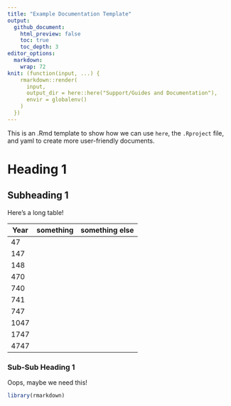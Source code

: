 ```yaml
---
title: "Example Documentation Template"
output: 
  github_document:
    html_preview: false
    toc: true
    toc_depth: 3
editor_options: 
  markdown: 
    wrap: 72
knit: (function(input, ...) {
    rmarkdown::render(
      input,
      output_dir = here::here("Support/Guides and Documentation"),
      envir = globalenv()
    )
  })
---
```


This is an .Rmd template to show how we can use `here`, the `.Rproject`
file, and yaml to create more user-friendly documents.

# Heading 1

## Subheading 1

Here's a long table!

| Year | something | something else |
|------|-----------|----------------|
| 47   |           |                |
| 147  |           |                |
| 148  |           |                |
| 470  |           |                |
| 740  |           |                |
| 741  |           |                |
| 747  |           |                |
| 1047 |           |                |
| 1747 |           |                |
| 4747 |           |                |

### Sub-Sub Heading 1

Oops, maybe we need this!

```r
library(rmarkdown)
```
